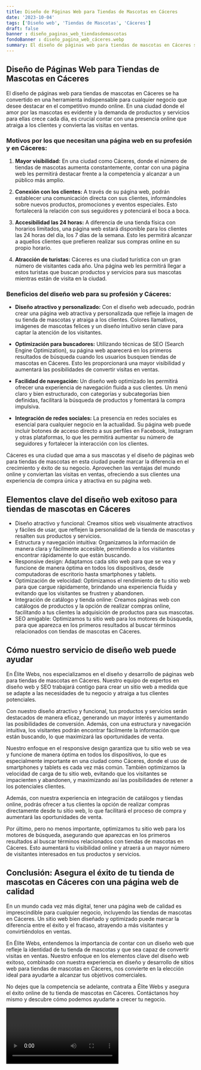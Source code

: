 ```yaml
---
title: Diseño de Páginas Web para Tiendas de Mascotas en Cáceres
date: '2023-10-04'
tags: ['Diseño web', 'Tiendas de Mascotas', 'Cáceres']
draft: false
banner : diseño_paginas_web_tiendasdemascotas
fondoBanner : diseño_pagina_web_cáceres.webp
summary: El diseño de páginas web para tiendas de mascotas en Cáceres se ha convertido en una herramienta indispensable para cualquier negocio que desee destacar en el competitivo mundo online. En una ciudad donde el amor por las mascotas es evidente y la demanda de productos y servicios para ellas crece cada día, es crucial contar con una presencia online que atraiga a los clientes y convierta las visitas en ventas.
---
```


## **Diseño de Páginas Web para Tiendas de Mascotas en Cáceres**

El diseño de páginas web para tiendas de mascotas en Cáceres se ha convertido en una herramienta indispensable para cualquier negocio que desee destacar en el competitivo mundo online. En una ciudad donde el amor por las mascotas es evidente y la demanda de productos y servicios para ellas crece cada día, es crucial contar con una presencia online que atraiga a los clientes y convierta las visitas en ventas.

### Motivos por los que necesitan una página web en su profesión y en Cáceres:

1. **Mayor visibilidad:** En una ciudad como Cáceres, donde el número de tiendas de mascotas aumenta constantemente, contar con una página web les permitirá destacar frente a la competencia y alcanzar a un público más amplio.

2. **Conexión con los clientes:** A través de su página web, podrán establecer una comunicación directa con sus clientes, informándoles sobre nuevos productos, promociones y eventos especiales. Esto fortalecerá la relación con sus seguidores y potenciará el boca a boca.

3. **Accesibilidad las 24 horas:** A diferencia de una tienda física con horarios limitados, una página web estará disponible para los clientes las 24 horas del día, los 7 días de la semana. Esto les permitirá alcanzar a aquellos clientes que prefieren realizar sus compras online en su propio horario.

4. **Atracción de turistas:** Cáceres es una ciudad turística con un gran número de visitantes cada año. Una página web les permitirá llegar a estos turistas que buscan productos y servicios para sus mascotas mientras están de visita en la ciudad.

### Beneficios del diseño web para su profesión y Cáceres:

- **Diseño atractivo y personalizado:** Con el diseño web adecuado, podrán crear una página web atractiva y personalizada que refleje la imagen de su tienda de mascotas y atraiga a los clientes. Colores llamativos, imágenes de mascotas felices y un diseño intuitivo serán clave para captar la atención de los visitantes.

- **Optimización para buscadores:** Utilizando técnicas de SEO (Search Engine Optimization), su página web aparecerá en los primeros resultados de búsqueda cuando los usuarios busquen tiendas de mascotas en Cáceres. Esto les proporcionará una mayor visibilidad y aumentará las posibilidades de convertir visitas en ventas.

- **Facilidad de navegación:** Un diseño web optimizado les permitirá ofrecer una experiencia de navegación fluida a sus clientes. Un menú claro y bien estructurado, con categorías y subcategorías bien definidas, facilitará la búsqueda de productos y fomentará la compra impulsiva.

- **Integración de redes sociales:** La presencia en redes sociales es esencial para cualquier negocio en la actualidad. Su página web puede incluir botones de acceso directo a sus perfiles en Facebook, Instagram y otras plataformas, lo que les permitirá aumentar su número de seguidores y fortalecer la interacción con los clientes.

Cáceres es una ciudad que ama a sus mascotas y el diseño de páginas web para tiendas de mascotas en esta ciudad puede marcar la diferencia en el crecimiento y éxito de su negocio. Aprovechen las ventajas del mundo online y conviertan las visitas en ventas, ofreciendo a sus clientes una experiencia de compra única y atractiva en su página web.

<GifSeo />

<Cta />

## Elementos clave del diseño web exitoso para tiendas de mascotas en Cáceres

- Diseño atractivo y funcional: Creamos sitios web visualmente atractivos y fáciles de usar, que reflejen la personalidad de la tienda de mascotas y resalten sus productos y servicios.
- Estructura y navegación intuitiva: Organizamos la información de manera clara y fácilmente accesible, permitiendo a los visitantes encontrar rápidamente lo que están buscando.
- Responsive design: Adaptamos cada sitio web para que se vea y funcione de manera óptima en todos los dispositivos, desde computadoras de escritorio hasta smartphones y tablets.
- Optimización de velocidad: Optimizamos el rendimiento de tu sitio web para que cargue rápidamente, brindando una experiencia fluida y evitando que los visitantes se frustren y abandonen.
- Integración de catálogo y tienda online: Creamos páginas web con catálogos de productos y la opción de realizar compras online, facilitando a tus clientes la adquisición de productos para sus mascotas.
- SEO amigable: Optimizamos tu sitio web para los motores de búsqueda, para que aparezca en los primeros resultados al buscar términos relacionados con tiendas de mascotas en Cáceres.

## Cómo nuestro servicio de diseño web puede ayudar

En Élite Webs, nos especializamos en el diseño y desarrollo de páginas web para tiendas de mascotas en Cáceres. Nuestro equipo de expertos en diseño web y SEO trabajará contigo para crear un sitio web a medida que se adapte a las necesidades de tu negocio y atraiga a tus clientes potenciales.

Con nuestro diseño atractivo y funcional, tus productos y servicios serán destacados de manera eficaz, generando un mayor interés y aumentando las posibilidades de conversión. Además, con una estructura y navegación intuitiva, los visitantes podrán encontrar fácilmente la información que están buscando, lo que maximizará las oportunidades de venta.

Nuestro enfoque en el responsive design garantiza que tu sitio web se vea y funcione de manera óptima en todos los dispositivos, lo que es especialmente importante en una ciudad como Cáceres, donde el uso de smartphones y tablets es cada vez más común. También optimizamos la velocidad de carga de tu sitio web, evitando que los visitantes se impacienten y abandonen, y maximizando así las posibilidades de retener a los potenciales clientes.

Además, con nuestra experiencia en integración de catálogos y tiendas online, podrás ofrecer a tus clientes la opción de realizar compras directamente desde tu sitio web, lo que facilitará el proceso de compra y aumentará las oportunidades de venta.

Por último, pero no menos importante, optimizamos tu sitio web para los motores de búsqueda, asegurando que aparezcas en los primeros resultados al buscar términos relacionados con tiendas de mascotas en Cáceres. Esto aumentará tu visibilidad online y atraerá a un mayor número de visitantes interesados en tus productos y servicios.

## Conclusión: Asegura el éxito de tu tienda de mascotas en Cáceres con una página web de calidad

En un mundo cada vez más digital, tener una página web de calidad es imprescindible para cualquier negocio, incluyendo las tiendas de mascotas en Cáceres. Un sitio web bien diseñado y optimizado puede marcar la diferencia entre el éxito y el fracaso, atrayendo a más visitantes y convirtiéndolos en ventas.

En Élite Webs, entendemos la importancia de contar con un diseño web que refleje la identidad de tu tienda de mascotas y que sea capaz de convertir visitas en ventas. Nuestro enfoque en los elementos clave del diseño web exitoso, combinado con nuestra experiencia en diseño y desarrollo de sitios web para tiendas de mascotas en Cáceres, nos convierte en la elección ideal para ayudarte a alcanzar tus objetivos comerciales.

No dejes que la competencia se adelante, contrata a Élite Webs y asegura el éxito online de tu tienda de mascotas en Cáceres. Contáctanos hoy mismo y descubre cómo podemos ayudarte a crecer tu negocio.

<Video />

<CtaBot job='Tiendas de Mascotas' city='Cáceres'/>

<Gmaps query='Cáceres+españa+maps' />